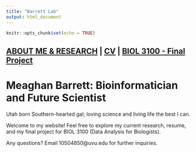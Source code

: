 ```yaml
---
title: "Barrett Lab"
output: html_document
---
```


```r
knitr::opts_chunk$set(echo = TRUE)
```

## [ABOUT ME & RESEARCH](./about_me/about_me.html) | [CV](./about_me/) | [BIOL 3100 - Final Project](./Final_Project.html)##

# Meaghan Barrett: Bioinformatician and Future Scientist #
Utah born Southern-hearted gal; loving science and living life the best I can.

Welcome to my website! Feel free to explore my current research, resume, and my final project for BIOL 3100 (Data Analysis for Biologists). 

Any questions? Email 10504850@uvu.edu for further inquiries.